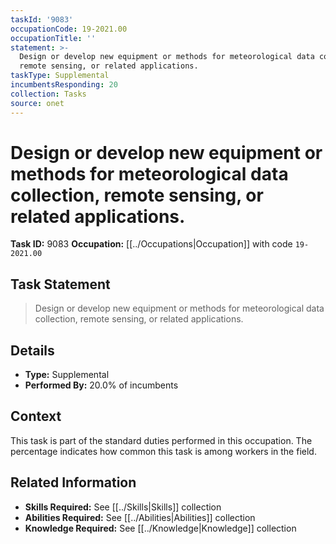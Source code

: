 ```yaml
---
taskId: '9083'
occupationCode: 19-2021.00
occupationTitle: ''
statement: >-
  Design or develop new equipment or methods for meteorological data collection,
  remote sensing, or related applications.
taskType: Supplemental
incumbentsResponding: 20
collection: Tasks
source: onet
---
```

# Design or develop new equipment or methods for meteorological data collection, remote sensing, or related applications.

**Task ID:** 9083
**Occupation:** [[../Occupations|Occupation]] with code `19-2021.00`

## Task Statement

> Design or develop new equipment or methods for meteorological data collection, remote sensing, or related applications.

## Details

- **Type:** Supplemental
- **Performed By:** 20.0% of incumbents

## Context

This task is part of the standard duties performed in this occupation. The percentage indicates how common this task is among workers in the field.

## Related Information

- **Skills Required:** See [[../Skills|Skills]] collection
- **Abilities Required:** See [[../Abilities|Abilities]] collection
- **Knowledge Required:** See [[../Knowledge|Knowledge]] collection
